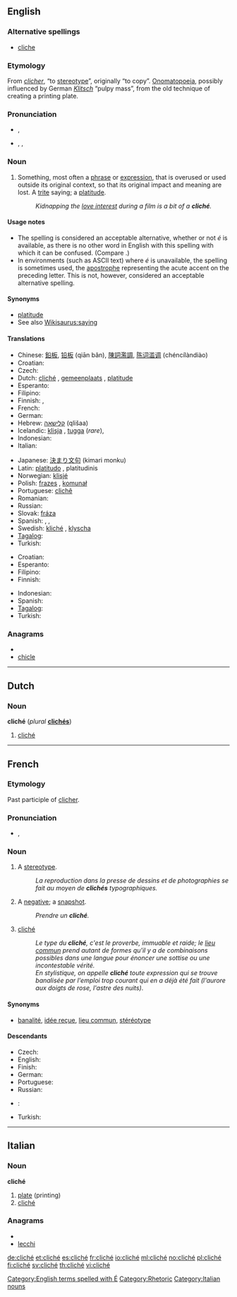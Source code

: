 {{also|cliche}}
==English==

===Alternative spellings===
* [[cliche]]

===Etymology===
From {{etyl|fr}} ''[[clicher]]'', “to [[stereotype]]”, originally “to copy”. [[onomatopoeia|Onomatopoeia]], possibly influenced by German ''[[Klitsch]]'' “pulpy mass”, from the old technique of creating a printing plate.

===Pronunciation===
* {{a|UK}} {{IPA|/ˈkliːʃeɪ/}}, {{SAMPA|/"kli:SeI/}}
*: {{rhymes|iːʃeɪ}}
* {{a|US}} {{enPR|klē-shāʹ}}, {{IPA|/kliːˈʃeɪ/}}, {{SAMPA|/kli:"SeI/}}
*: {{rhymes|eɪ}}

===Noun===
{{wikipedia}}
{{en-noun}}

# Something, most often a [[phrase]] or [[expression]], that is overused or used outside its original context, so that its original impact and meaning are lost.  A [[trite]] saying; a [[platitude]].
#: ''Kidnapping the [[love interest]] during a film is a bit of a '''cliché'''.''

====Usage notes====
* The spelling {{term||cliche}} is considered an acceptable alternative, whether or not ''é'' is available, as there is no other word in English with this spelling with which it can be confused. (Compare {{term|resume}}.)
* In environments (such as ASCII text) where ''é'' is unavailable, the spelling {{term||cliche'}} is sometimes used, the [[apostrophe]] representing the acute accent on the preceding letter. This is not, however, considered an acceptable alternative spelling.

====Synonyms====
* [[platitude]]
* See also [[Wikisaurus:saying]]

====Translations====
{{trans-top|overused phrase or expression}}
* Chinese: [[鉛板]], [[铅板]] (qiān bǎn), [[陳詞濫調]], [[陈词滥调]] (chéncílàndiào)
* Croatian: {{t-|hr|kliše|m}}
* Czech: {{t-|cs|klišé|n}}
* Dutch: [[#Dutch|cliché]] {{n}}, [[gemeenplaats]] {{f}}, [[platitude]] {{f}}
* Esperanto: {{t-|eo|kliŝo|xs=Esperanto}}
* Filipino: {{tø|fil|gasgas}}
* Finnish: {{t-|fi|klisee}}, {{t-|fi|latteus}}
* French: {{t+|fr|cliché|m}}
* German: {{t+|de|Klischee|n}}
* Hebrew: [[קלישאה]] (qlišaa) {{f}}
* Icelandic: [[klisja]] {{f}}, [[tugga]] {{f}} (''rare''),  {{t|is|gömul tugga|f}}
* Indonesian: {{t|id|basa-basi}}
* Italian: {{t-|it|cliché|m}}
{{trans-mid}}
* Japanese: [[決まり文句]] (kimari monku)
* Latin: [[platitudo]] {{f}} {{italbrac|nominative}}, platitudinis {{italbrac|genitive}}
* Norwegian: [[klisjé]] {{n}}
* Polish: [[frazes]] {{m}}, [[komunał]] {{m}}
* Portuguese: [[clichê]] {{m}}
* Romanian: {{t-|ro|clişeu|n}}
* Russian: {{t+|ru|клише|n|tr=klišé}}
* Slovak: [[fráza]] {{f}}
* Spanish: {{t-|es|cliché|m}}, {{t|es|clisé|m}}, {{t-|es|tópico|m}}
* Swedish: [[kliché]] {{c}}, [[klyscha]] {{c}}
* [[Tagalog]]: {{t|tl|gasgas|xs=Tagalog}}
* Turkish: {{t+|tr|klişe}}
{{trans-bottom}}

{{trans-top|anything (other than a phrase) that is overused}}
* Croatian: {{t-|hr|kliše|m}}
* Esperanto: {{t-|eo|kliŝo|xs=Esperanto}}
* Filipino: {{tø|fil|gasgas}}
* Finnish: {{t-|fi|klisee}}
{{trans-mid}}
* Indonesian: {{t|id|basa-basi}}
* Spanish: {{t-|es|tópico|m}}
* [[Tagalog]]: {{t|tl|gasgas|xs=Tagalog}}
* Turkish: {{t+|tr|klişe}}
{{trans-bottom}}

===Anagrams===
* {{alphagram|ccehil}}
* [[chicle#English|chicle]]

[[Category:English terms spelled with É]]

----

==Dutch==

===Noun===
'''cliché''' {{n}} (''plural'' '''[[clichés]]''')

# [[cliché#English|cliché]]

----

==French==

===Etymology===
Past participle of [[clicher]].

===Pronunciation===
* {{IPA|/kliʃe/|lang=fr}}, {{SAMPA|/kli.Se/}}

===Noun===
{{fr-noun|m}}

# {{printing}} A [[stereotype]].
#:''La reproduction dans la presse de dessins et de photographies se fait au moyen de '''clichés''' typographiques.''
# {{photography}} A [[negative]]; {{by extension}} a [[snapshot]].
#:''Prendre un '''cliché'''.''
# [[cliché#English|cliché]]
#:''Le type du '''cliché''', c'est le proverbe, immuable et raide; le [[lieu commun]] prend autant de formes qu'il y a de combinaisons possibles dans une langue pour énoncer une sottise ou une incontestable vérité.''
#:''En stylistique, on appelle '''cliché''' toute expression qui se trouve banalisée par l'emploi trop courant qui en a déjà été fait (l'aurore aux doigts de rose, l'astre des nuits)''.

====Synonyms====
* [[banalité]], [[idée reçue]], [[lieu commun]], [[stéréotype]]

====Descendants====
* Czech: {{l|cs|klišé}}
* English: {{l|en|cliché}}
* Finish: {{l|fi|klisee}}
* German: {{l|de|Klischee}}
* Portuguese: {{l|pt|clichê}}
* Russian: {{l|es|клише}}
* {{sl}}: {{l|sl|kliše}}
* Turkish: {{l|tr|klişe}}

[[Category:Rhetoric]]

----

==Italian==

===Noun===
'''cliché''' {{m|inv}}

# [[plate]] (printing)
# [[#English|cliché]]

===Anagrams===
* {{alphagram|ccehil}}
* [[lecchi#Italian|lecchi]]

[[Category:Italian nouns]]

[[de:cliché]]
[[et:cliché]]
[[es:cliché]]
[[fr:cliché]]
[[io:cliché]]
[[ml:cliché]]
[[no:cliché]]
[[pl:cliché]]
[[fi:cliché]]
[[sv:cliché]]
[[th:cliché]]
[[vi:cliché]]